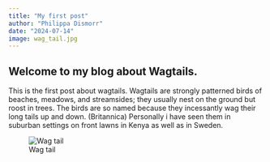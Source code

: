 ```yaml
---
title: "My first post"
author: "Philippa Dismorr"
date: "2024-07-14"
image: wag_tail.jpg
---
```

## Welcome to my blog about Wagtails. 

This is the first post about wagtails. Wagtails are strongly patterned birds of beaches, meadows, and streamsides; they usually nest on the ground but roost in trees. The birds are so named because they incessantly wag their long tails up and down. (Britannica) Personally i have seen them in suburban settings on front lawns in Kenya as well as in Sweden. 

![Wag tail](wag_tail.jpg)
